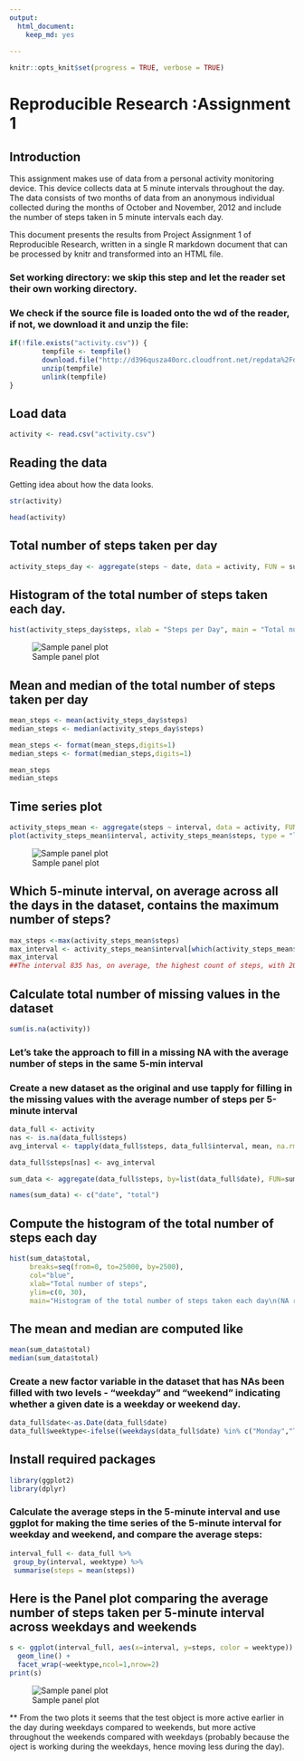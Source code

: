 ---
output:
  html_document: 
    keep_md: yes
  
---


```{r package_options, include=FALSE}
knitr::opts_knit$set(progress = TRUE, verbose = TRUE)
```

# Reproducible Research :Assignment 1

## Introduction
This assignment makes use of data from a personal activity monitoring device. This device collects data at 5 minute intervals throughout the day. The data consists of two months of data from an anonymous individual collected during the months of October and November, 2012 and include the number of steps taken in 5 minute intervals each day.

This document presents the results from Project Assignment 1 of Reproducible Research, written in a single R markdown document that can be processed by knitr and transformed into an HTML file.



### Set working directory: we skip this step and let the reader set their own working directory. 

### We check if the source file is loaded onto the wd of the reader, if not, we download it and unzip the file:
```{r}

if(!file.exists("activity.csv")) {
        tempfile <- tempfile()
        download.file("http://d396qusza40orc.cloudfront.net/repdata%2Fdata%2Factivity.zip",destfile = tempfile)
        unzip(tempfile)
        unlink(tempfile)
}
```

## Load data
```{r}
activity <- read.csv("activity.csv")
```

## Reading the data
Getting idea about how the data looks.

```{r}
str(activity)

head(activity)

```



## Total number of steps taken per day


```{r}
activity_steps_day <- aggregate(steps ~ date, data = activity, FUN = sum, na.rm = TRUE)
```

## Histogram of the total number of steps taken each day.

```{r}
hist(activity_steps_day$steps, xlab = "Steps per Day", main = "Total number of steps taken per day", col = "red")
```
![Sample panel plot](instructions_fig/total_steps_per_day.png)


## Mean and median of the total number of steps taken per day

```{r}
mean_steps <- mean(activity_steps_day$steps)
median_steps <- median(activity_steps_day$steps)

mean_steps <- format(mean_steps,digits=1)
median_steps <- format(median_steps,digits=1)

mean_steps
median_steps
```

## Time series plot

```{r}
activity_steps_mean <- aggregate(steps ~ interval, data = activity, FUN = mean, na.rm = TRUE)
plot(activity_steps_mean$interval, activity_steps_mean$steps, type = "l", col = "blue", xlab = "Intervals", ylab = "Total steps per interval", main = "Number of steps per interval (averaged) (NA removed)")
```
![Sample panel plot](instructions_fig/total_steps_NA_replaced.png)


## Which 5-minute interval, on average across all the days in the dataset, contains the maximum number of steps?

```{r}
max_steps <-max(activity_steps_mean$steps)
max_interval <- activity_steps_mean$interval[which(activity_steps_mean$steps == max_steps)]
max_interval
##The interval 835 has, on average, the highest count of steps, with 206 steps
```

## Calculate total number of missing values in the dataset
```{r}
sum(is.na(activity))
```

### Let's take the approach to fill in a missing NA with the average number of steps in the same 5-min interval
### Create a new dataset as the original and use tapply for filling in the missing values with the average number of steps per 5-minute interval

```{r}
data_full <- activity
nas <- is.na(data_full$steps)
avg_interval <- tapply(data_full$steps, data_full$interval, mean, na.rm=TRUE)

data_full$steps[nas] <- avg_interval

sum_data <- aggregate(data_full$steps, by=list(data_full$date), FUN=sum)

names(sum_data) <- c("date", "total")
```

## Compute the histogram of the total number of steps each day

```{r}
hist(sum_data$total, 
     breaks=seq(from=0, to=25000, by=2500),
     col="blue", 
     xlab="Total number of steps", 
     ylim=c(0, 30), 
     main="Histogram of the total number of steps taken each day\n(NA replaced by mean value)")
```     


## The mean and median are computed like

```{r}
mean(sum_data$total)
median(sum_data$total)
```

### Create a new factor variable in the dataset that has NAs been filled with two levels - "weekday" and "weekend" indicating whether a given date is a weekday or weekend day.

```{r}
data_full$date<-as.Date(data_full$date)
data_full$weektype<-ifelse((weekdays(data_full$date) %in% c("Monday","Tuesday","Wednesday","Thursday","Friday")), "weekday","weekend")
```

## Install required packages
```{r}
library(ggplot2)
library(dplyr)
```


### Calculate the average steps in the 5-minute interval and use ggplot for making the time series of the 5-minute interval for weekday and weekend, and compare the average steps:



```{r}
interval_full <- data_full %>%
 group_by(interval, weektype) %>%
 summarise(steps = mean(steps))
```
## Here is the Panel plot comparing the average number of steps taken per 5-minute interval across weekdays and weekends

```{r}
s <- ggplot(interval_full, aes(x=interval, y=steps, color = weektype)) +
  geom_line() +
  facet_wrap(~weektype,ncol=1,nrow=2)
print(s)
```
![Sample panel plot](instructions_fig/weekday_vs_weekend.png)

** From the two plots it seems that the test object is more active earlier in the day during weekdays compared to weekends, but more active throughout the weekends compared with weekdays (probably because the oject is working during the weekdays, hence moving less during the day).















